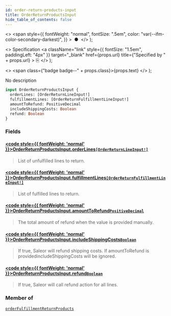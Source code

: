 ```yaml
---
id: order-return-products-input
title: OrderReturnProductsInput
hide_table_of_contents: false
---
```


  <>
    <span
      style={{
        fontWeight: "normal",
        fontSize: ".5em",
        color: "var(--ifm-color-secondary-darkest)",
      }}
    >
      &nbsp;●&nbsp;
    </span>
  </>
);

  <>
    Specification
    <a
      className="link"
      style={{ fontSize: "1.5em", paddingLeft: "4px" }}
      target="\_blank"
      href={props.url}
      title={"Specified by " + props.url}
    >
      ⎘
    </a>
  </>
);

  <>
    <span class={"badge badge--" + props.class}>{props.text}</span>
  </>
);

No description

```graphql
input OrderReturnProductsInput {
  orderLines: [OrderReturnLineInput!]
  fulfillmentLines: [OrderReturnFulfillmentLineInput!]
  amountToRefund: PositiveDecimal
  includeShippingCosts: Boolean
  refund: Boolean
}
```

### Fields

#### [<code style={{ fontWeight: 'normal' }}>OrderReturnProductsInput.<b>orderLines</b></code>](#)<Bullet />[`[OrderReturnLineInput!]`](../../api-reference/inputs/order-return-line-input) <Badge class="secondary" text="list"/> <Badge class="secondary" text="input"/>

> List of unfulfilled lines to return.

#### [<code style={{ fontWeight: 'normal' }}>OrderReturnProductsInput.<b>fulfillmentLines</b></code>](#)<Bullet />[`[OrderReturnFulfillmentLineInput!]`](../../api-reference/inputs/order-return-fulfillment-line-input) <Badge class="secondary" text="list"/> <Badge class="secondary" text="input"/>

> List of fulfilled lines to return.

#### [<code style={{ fontWeight: 'normal' }}>OrderReturnProductsInput.<b>amountToRefund</b></code>](#)<Bullet />[`PositiveDecimal`](../../api-reference/scalars/positive-decimal) <Badge class="secondary" text="scalar"/>

> The total amount of refund when the value is provided manually.

#### [<code style={{ fontWeight: 'normal' }}>OrderReturnProductsInput.<b>includeShippingCosts</b></code>](#)<Bullet />[`Boolean`](../../api-reference/scalars/boolean) <Badge class="secondary" text="scalar"/>

> If true, Saleor will refund shipping costs. If amountToRefund is providedincludeShippingCosts will be ignored.

#### [<code style={{ fontWeight: 'normal' }}>OrderReturnProductsInput.<b>refund</b></code>](#)<Bullet />[`Boolean`](../../api-reference/scalars/boolean) <Badge class="secondary" text="scalar"/>

> If true, Saleor will call refund action for all lines.

### Member of

[`orderFulfillmentReturnProducts`](../../api-reference/mutations/order-fulfillment-return-products) <Badge class="secondary" text="mutation"/>
